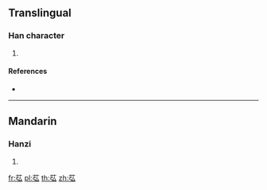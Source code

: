 {{character info/new}}
==Translingual==

===Han character===
{{Han char|rn=140|rad=艸|as=05|sn=11|four=44232|canj=TNI}}

# {{defn|Han|sort=艸05}}

====References====
* {{Han ref|kx=1024.100|dkj=30807|dj=1484.030|hdz=53197.120|uh=82F0|ud=33520|bh=D07D|bd=53373}}

----

==Mandarin==

===Hanzi===
{{cmn-hanzi|pin=[[hóng]] ([[hong2]])|wg=hung<sup>2</sup>}}

# {{defn|lang=cmn|sort=艸05}}

[[fr:苰]]
[[pl:苰]]
[[th:苰]]
[[zh:苰]]